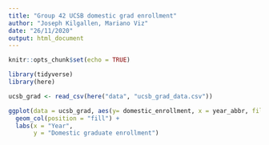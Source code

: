 ```yaml
---
title: "Group 42 UCSB domestic grad enrollment"
author: "Joseph Kilgallen, Mariano Viz"
date: "26/11/2020"
output: html_document
---
```


```r
knitr::opts_chunk$set(echo = TRUE)

library(tidyverse)
library(here)

```


```r
ucsb_grad <- read_csv(here("data", "ucsb_grad_data.csv"))
```

```r
ggplot(data = ucsb_grad, aes(y= domestic_enrollment, x = year_abbr, fill = ethnicity)) +
  geom_col(position = "fill") +
  labs(x = "Year", 
       y = "Domestic graduate enrollment")
```


